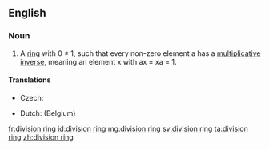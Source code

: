==English==
{{wikipedia}}

===Noun===
{{en-noun|head=[[division]] [[ring]]}}

# {{context|algebra|lang=en}} A [[ring]] with 0 ≠ 1, such that every non-zero element a has a [[multiplicative inverse]], meaning an element x with ax = xa = 1.

====Translations====
{{trans-top|algebraic concept}}
* Czech: {{t+|cs|těleso|n}}
{{trans-mid}}
* Dutch: {{t+|nl|lichaam|n}} (Belgium)
{{trans-bottom}}

[[fr:division ring]]
[[id:division ring]]
[[mg:division ring]]
[[sv:division ring]]
[[ta:division ring]]
[[zh:division ring]]